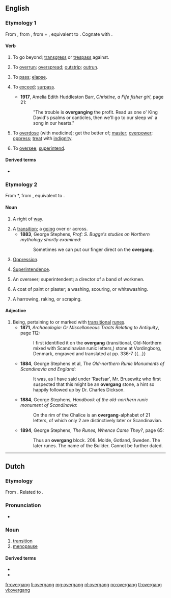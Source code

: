 ==English==
{{rfv}}
===Etymology 1===
From {{etyl|enm|en}} {{term|overgangen|lang=enm}}, from {{etyl|ang|en}} {{term|ofergangan||to pass over, beyond, across, traverse, cross, transgress, overstep, overrun, overcome, overspread, conquer, come upon, overtake, seize, attack, pass off, pass away, end, overreach|lang=ang}}, from {{etyl|gem-pro|en}} {{term/t|gem-pro|*uber||over}} + {{term/t|gem-pro|*ganganą||to walk, step}}, equivalent to {{prefix|over|gang|t2=to walk, step}}. Cognate with {{etyl|sco|-}} {{term|owergang||to overwhelm, master, dominate|lang=sco}}.

====Verb====
{{en-verb}}

# {{context|transitive|dialectal|or|obsolete|lang=en}} To go beyond; [[transgress]] or [[trespass]] against.
# {{context|UK|_|dialectal|or|obsolete|lang=en}} To [[overrun]]; [[overspread]]; [[outstrip]]; [[outrun]].
# {{context|UK|_|dialectal|of time|lang=en}} To [[pass]]; [[elapse]].
# {{context|UK|_|dialectal|lang=en}} To [[exceed]]; [[surpass]].
#* '''1917''', Amelia Edith Huddleston Barr, ''Christine, a Fife fisher girl'', page 21:
#*: "The trouble is '''overganging''' the profit. Read us one o' King David's psalms or canticles, then we'll go to our sleep wi' a song in our hearts."
# {{context|UK|_|dialectal|lang=en}} To [[overdose]] (with medicine); get the better of; [[master]]; [[overpower]]; [[oppress]]; [[treat]] with [[indignity]]. 
# {{context|UK|_|dialectal|lang=en}} To [[oversee]]; [[superintend]].

====Derived terms====
* {{l|en|overganger}}

===Etymology 2===
From {{etyl|enm|en}} *{{term||overgang|lang=enm}}, from {{etyl|ang|en}} {{term|ofergang||a going across|lang=ang}}, equivalent to {{prefix|over|gang}}.

====Noun====
{{en-noun}}

# {{context|obsolete|lang=en}} A right of [[way]].
# A [[transition]]; a [[going]] over or across.
#* '''1883''', George Stephens, ''Prof: S. Bugge's studies on Northern mythology shortly examined'':
#*: Sometimes we can put our finger direct on the '''overgang'''.
# {{context|UK|_|dialectal|lang=en}} [[oppression|Oppression]].
# {{context|UK|_|dialectal|lang=en}} [[superintendence|Superintendence]].
# {{context|UK|_|dialectal|lang=en}} An overseer; superintendent; a director of a band of workmen.
# {{context|UK|_|dialectal|lang=en}} A coat of paint or plaster; a washing, scouring, or whitewashing.
# {{context|UK|_|dialectal|lang=en}} A harrowing, raking, or scraping.

====Adjective====
{{en-adj|?}}

# Being, pertaining to or marked with [[transitional]] [[rune]]s.
#* '''1871''', ''Archaeologia: Or Miscellaneous Tracts Relating to Antiquity'', page 112:
#*: I first identified it on the '''overgang''' (transitional, Old-Northern mixed with Scandinavian runic letters,) stone at Vordingborg, Denmark, engraved and translated at pp. 336-7 {{...}}
#* '''1884''', George Stephens et al, ''The Old-northern Runic Monuments of Scandinavia and England'':
#*: It was, as I have said under 'Raefsar', Mr. Brusewitz who first suspected that this might be an '''overgang''' stone, a hint so happily followed up by Dr. Charles Dickson.
#* '''1884''', George Stephens, ''Handbook of the old-northern runic monument of Scandinavia'':
#*: On the rim of the Chalice is an '''overgang'''-alphabet of 21 letters, of which only 2 are distinctively later or Scandinavian.
#* '''1894''', George Stephens, ''The Runes, Whence Came They?'', page 65:
#*: Thus an '''overgang''' block. 208. Molde, Gotland, Sweden. The later runes. The name of the Builder. Cannot be further dated.

----

==Dutch==
===Etymology===
From {{compound|over|gang|lang=nl}}. Related to {{term|overgaan|lang=nl}}.

===Pronunciation===
* {{audio|Nl-overgang.ogg|Audio}}

===Noun===
{{nl-noun|m|-en|overgangetje}}

# [[transition]]
# [[menopause]]

====Derived terms====
* {{l|nl|overgankelijk}}
* {{l|nl|spoorwegovergang}}

[[fr:overgang]]
[[li:overgang]]
[[mg:overgang]]
[[nl:overgang]]
[[no:overgang]]
[[tl:overgang]]
[[vi:overgang]]